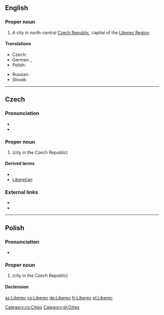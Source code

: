 ==English==
{{wikipedia}}

===Proper noun===
{{en-proper noun}}

# A city in north-central [[Czech Republic]], capital of the [[w:Liberec Region|Liberec Region]]

====Translations====
{{trans-top|city in the Czech Republic}}
* Czech: {{t+|cs|Liberec|m}}
* German: {{t|de|Reichenberg|n}}, {{t+|de|Liberec|n}}
* Polish: {{t+|pl|Liberec|m}}
{{trans-mid}}
* Russian: {{t|ru|Ли́берец|m}}
* Slovak: {{t|sk|Liberec|m}}
{{trans-bottom}}

----

==Czech==
{{wikipedia|lang=cs}}

===Pronunciation===
* {{IPA|/ˈlɪbɛrɛts/|lang=cs}}
* {{audio|Cs-Liberec.ogg|Audio|lang=cs}}

===Proper noun===
{{head|cs|proper noun}}

# {{l|en|Liberec}} (city in the Czech Republic)

====Derived terms====
* {{l|cs|liberecký}}
* [[Liberečan]]

===External links===
* {{R:KNLA}}
* {{R:SSJC}}

[[Category:cs:Cities]]

----

==Polish==
{{wikipedia|lang=pl}}

===Pronunciation===
* {{pl-IPA}}

===Proper noun===
{{head|pl|proper noun|g=m}}

# {{l|en|Liberec}} (city in the Czech Republic)

====Declension====
{{pl-decl-noun-sing
|Liberec
|Liberca
|Libercowi
|Liberec
|Libercem
|Libercu
|Libercu
}}

[[Category:pl:Cities]]

[[az:Liberec]]
[[cs:Liberec]]
[[de:Liberec]]
[[fr:Liberec]]
[[pl:Liberec]]